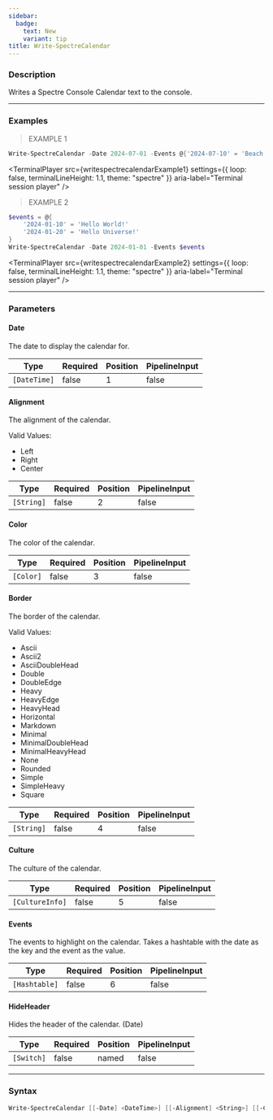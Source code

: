 ```yaml
---
sidebar:
  badge:
    text: New
    variant: tip
title: Write-SpectreCalendar
---
```









### Description

Writes a Spectre Console Calendar text to the console.



---


### Examples
> EXAMPLE 1

```powershell
Write-SpectreCalendar -Date 2024-07-01 -Events @{'2024-07-10' = 'Beach time!'; '2024-07-20' = 'Barbecue' }
```
<TerminalPlayer
    src={writespectrecalendarExample1}
    settings={{
        loop: false,
        terminalLineHeight: 1.1,
        theme: "spectre"
    }}
    aria-label="Terminal session player"
/>
> EXAMPLE 2

```powershell
$events = @{
    '2024-01-10' = 'Hello World!'
    '2024-01-20' = 'Hello Universe!'
}
Write-SpectreCalendar -Date 2024-01-01 -Events $events
```
<TerminalPlayer
    src={writespectrecalendarExample2}
    settings={{
        loop: false,
        terminalLineHeight: 1.1,
        theme: "spectre"
    }}
    aria-label="Terminal session player"
/>


---


### Parameters
#### **Date**

The date to display the calendar for.






|Type        |Required|Position|PipelineInput|
|------------|--------|--------|-------------|
|`[DateTime]`|false   |1       |false        |



#### **Alignment**

The alignment of the calendar.



Valid Values:

* Left
* Right
* Center






|Type      |Required|Position|PipelineInput|
|----------|--------|--------|-------------|
|`[String]`|false   |2       |false        |



#### **Color**

The color of the calendar.






|Type     |Required|Position|PipelineInput|
|---------|--------|--------|-------------|
|`[Color]`|false   |3       |false        |



#### **Border**

The border of the calendar.



Valid Values:

* Ascii
* Ascii2
* AsciiDoubleHead
* Double
* DoubleEdge
* Heavy
* HeavyEdge
* HeavyHead
* Horizontal
* Markdown
* Minimal
* MinimalDoubleHead
* MinimalHeavyHead
* None
* Rounded
* Simple
* SimpleHeavy
* Square






|Type      |Required|Position|PipelineInput|
|----------|--------|--------|-------------|
|`[String]`|false   |4       |false        |



#### **Culture**

The culture of the calendar.






|Type           |Required|Position|PipelineInput|
|---------------|--------|--------|-------------|
|`[CultureInfo]`|false   |5       |false        |



#### **Events**

The events to highlight on the calendar.
Takes a hashtable with the date as the key and the event as the value.






|Type         |Required|Position|PipelineInput|
|-------------|--------|--------|-------------|
|`[Hashtable]`|false   |6       |false        |



#### **HideHeader**

Hides the header of the calendar. (Date)






|Type      |Required|Position|PipelineInput|
|----------|--------|--------|-------------|
|`[Switch]`|false   |named   |false        |





---


### Syntax
```powershell
Write-SpectreCalendar [[-Date] <DateTime>] [[-Alignment] <String>] [[-Color] <Color>] [[-Border] <String>] [[-Culture] <CultureInfo>] [[-Events] <Hashtable>] [-HideHeader] [<CommonParameters>]
```

